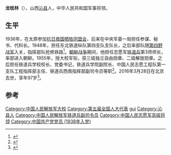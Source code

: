 '''龙桂林'''（{{bd|1919年||2016年|3月28日}}），山西[[沁县|沁县]]人，中华人民共和国军事将领。

==生平 ==
1936年，在太原参加[[抗日救国牺牲同盟会|抗日救国牺牲同盟会]]，后来在中央军委一局担任参谋、秘书、代科长。1948年，担任东北铁道纵队第四支队支队长，之后率部队随[[第四野战军|第四野战军]]入关，指挥部队抢修铁路<ref>{{cite news|title=讣告：原铁道兵参谋长龙桂林同志逝世|url=http://www.huanqiu.com/www/mobilenews/hot/2016-04/8796634.html|accessdate=2016-04-21|agency=环球网|archive-url=https://web.archive.org/web/20170406181019/http://www.huanqiu.com/www/mobilenews/hot/2016-04/8796634.html|archive-date=2017-04-06|dead-url=yes}}</ref>。[[朝鲜战争|朝鲜战争]]期间，他担任志愿军[[中国人民解放军铁道兵|铁道兵]]第3师师长，率部进入朝鲜。1955年，授大校军衔，获三级独立自由勋章、二级解放勋章。之后担任铁道兵学校校长、党委书记，铁道兵学院副院长、中国人民志愿工程队第一支队工程指挥部主任、铁道兵西南指挥部副司令员等职<ref>{{cite news|title=原铁道兵司令部参谋长去世 曾任叶剑英随从参谋|url=http://news.sina.com.cn/c/nd/2016-04-03/doc-ifxqxcnp8487202.shtml|accessdate=2016-04-21|agency=新浪网|archive-date=2017-04-06|archive-url=https://web.archive.org/web/20170406144201/http://news.sina.com.cn/c/nd/2016-04-03/doc-ifxqxcnp8487202.shtml|dead-url=no}}</ref>。2016年3月28日在北京去世，享年97岁<ref>{{cite news|title=龙桂林同志逝世|url=http://cpc.people.com.cn/n1/2016/0420/c87393-28291792.html|accessdate=2016-04-21|agency=人民网|date=2016年4月20日|archive-date=2017-04-06|archive-url=https://web.archive.org/web/20170406132021/http://cpc.people.com.cn/n1/2016/0420/c87393-28291792.html|dead-url=no}}</ref>。

==参考==
{{reflist}}

{{DEFAULTSORT:long guilin}}
[[Category:中国人民解放军大校|Category:中国人民解放军大校]]
[[Category:第五届全国人大代表|Category:第五届全国人大代表]]
[[Category:龍姓|gui]]
[[Category:沁县人|Category:沁县人]]
[[Category:中国人民解放军铁道兵副司令员|Category:中国人民解放军铁道兵副司令员]]
[[Category:中国人民志愿军高级将领|Category:中国人民志愿军高级将领]]
[[Category:中国共产党党员_(1938年入党)|Category:中国共产党党员 (1938年入党)]]